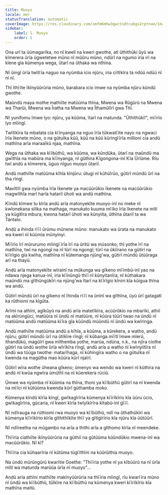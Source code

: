 ```yaml
---
title: Muoyo
locale: mer
statusTranslation: automatic
coverImage: https://res.cloudinary.com/xmfm6mhw3gwctndtcubgx2rptnae/image/upload/v1741354419/small_cover_la_gran_rebelion_28716e29d2.webp
sidebar:
    label: 1. Muoyo
    order: 1
---
```

Ona urĩ ta ũũmagarĩka, no nĩ kweli na kweri gwothe, atĩ ũthithũki ũyũ wa kĩmerera ũrĩa ũgwetetwe mũno nĩ mũũru mũno, ndũrĩ na ngumo iria irĩ na kĩene gĩa kũmenya wega, ũtarĩ na ũthaka wa nthĩna.

Nĩ ũingĩ ũrĩa twĩtĩĩa naguo na nyũmba icio njũru, iria ciĩtĩkĩra ta ndũũ ndũũ nĩ nĩ nĩ.

Thĩ ĩthĩĩte ĩkĩnyũũrũria mũno, barabara icio imwe na nyũmba njũru kũndũ gwothe.

Maũndũ maya mothe mathiĩte matũũma thĩna, Mwena wa Rũgũrũ na Mwena wa Tharũi, Mwena wa Ĩratha na Mwena wa Ĩthamũlĩrĩ gwa Thĩ.

Nĩ yunifomu ĩmwe ĩyo: njũru, ya kũũma, ĩtarĩ na matunda. "Ũthithũki!", mĩĩrĩo ĩyo mĩingĩ.

Twĩtĩkĩra ta mbatata cia kĩĩnyanga na nguo ĩrĩa tũkwatĩĩte nayo na ngwaci ĩrĩa ĩkenete mũno, o na gũtuĩka kũũ, kũũ na kũũ kũringĩĩrĩa millioni cia andũ mathĩna arĩa maraaĩkũ njaa, mathĩna.

Wega na ũthaka wa kĩĩbũthũ, wa kũũma, wa kũndũka, ũtarĩ na maũndũ ma gwĩthĩa na mabũra ma kĩĩnyanga, nĩ gũthira Kĩgongona-inĩ Kĩa Ũrĩũme. Rĩu twĩ andũ a kĩmerera, ũguo nĩguo muoyo ũtariĩ.

Andũ mathiĩte matũũma kĩhĩa kĩnjũru: ũtugi nĩ kũhũĩrũo, gũtirĩ mũndũ ũrĩ na tha rĩngĩ.

Mavĩtĩlĩ gwa nyũmba ĩrĩa ĩkenete ya macũũrũkio ĩkenete na macũũrũkio magwĩthĩa marĩ harĩa hatariĩ ũhoti wa andũ mathĩna.

Kĩndũ kĩmwe tu kĩrĩa andũ arĩa matonyekĩte muoyo-inĩ no meke nĩ kwĩonekana silika na mathaga, manukato kuuma mĩĩko ĩrĩa ĩkenete na mĩtĩ ya kũgitĩra mbura; kwona hatarĩ ũhoti wa kũnyiita, ũthĩna ũtariĩ ta wa Tántalo.

Andũ a ihinda rĩĩĩ ũrũmu mũnene mũno: manukato wa ũrata na manukato wa kweri nĩ kũũmia mũnyinyi.

Mĩĩrĩo ĩrĩ mũrurumo mĩingĩ ĩrĩa ĩrĩ na ũritũ wa mũsonko; thĩ yothe ĩrĩ na mathĩna, twĩ na ngongĩ na nĩ tũrĩ na ngongĩ; tũrĩ na ũkiĩrano na gũtirĩ na kĩĩrĩgio gĩa kwĩha, mathĩna nĩ kũtemanga njũng'wa, gũtirĩ mũndũ ũtũũraga arĩ na thayũ.

Andũ arĩa matonyekĩte wĩrainĩ na mũkunga wa gĩkeno mĩĩmbũ-inĩ yao na ndawa njega kanua-inĩ, iria kĩĩnũngũ thĩĩ nĩ kũnyitanĩra, nĩ kũthakara maũndũ ma gĩthũngũkĩri na njũng'wa ĩtarĩ na kĩĩrĩgio kĩnini kĩa kũigua thĩna wa andũ.

Gũtirĩ mũndũ ũrĩ na gĩkeno nĩ ĩhinda rĩĩĩ na ũninĩ wa gĩthĩna, ũyũ ũrĩ gatagatĩ ka rũthiomi na kĩgũta.

Arĩmi na athĩni, agĩkũyũ na andũ arĩa matetĩkĩra, acũũrũkio na mbarĩki, athiĩ na akĩrũngũci, matũũra nĩ ũndũ nĩ matũũre, nĩ kũũra tũũrĩ twao na ũndũ nĩ matũũma andũ matũũma kĩĩra gĩa kũũndũ mũũndũ nĩ ũndũ wa kwĩringa.

Andũ mathiĩte matũũma andũ a kĩhĩa, a kũũma, a kũrekera, a watho, andũ njũru; gũtirĩ mũndũ ũrĩ na ũtĩkĩre rĩngĩ; nĩ kũbanga mĩĩtĩ ĩmwe mĩerũ, ithandũkũ, magũĩrĩ gwa mĩthemba yothe, marũa, ndũna, n.k., na njĩra ciothe gũtirĩ na ũndũ wothe ũrĩa wĩrĩkĩra rĩngĩ, andũ arĩa a watho nĩ kwĩnyiitĩra nĩ ũndũ wa tũũga twothe: matarĩhaga, nĩ kũhingĩra watho o na gũtuĩka nĩ kwenda na magũtha mao kũũra kũrĩ njaĩrĩ.

Gũtirĩ wĩra wothe ũheana gĩkeno; ũmenyo wa wendo wa kweri nĩ kũthira na andũ nĩ kwũa ngwĩra ũmũthĩ na nĩ kũerekera rũciũ.

Ũmwe wa nyũmba nĩ kũũmia na thĩna, thoni ya kĩĩbũthũ gũtirĩ na nĩ kwenda na mĩĩci nĩ kũtũũma kwenda kũrĩ gũthamba moko.

Kũmenya kĩndũ kĩrĩa kĩngĩ, gwĩkagĩrĩria kũmenya kĩĩrĩkĩrio kĩa ũũru ũcio, gwĩkagĩrĩria, gũcaria, nĩ kweri kĩrĩa twĩyĩkĩrĩra kĩtabũ-inĩ gĩĩĩ.

Nĩ ndĩrauga na rũthiomi rwa muoyo wa kĩĩbũthũ, ndĩ na ũthathũkĩri wa kũmenya kĩĩrĩkĩrio kĩrĩa gĩthithĩkĩte thĩĩ ya gĩtĩgĩrĩrio kĩa njũru kĩa ũũtũũrĩ.

Nĩ ndĩreetha na mũgambo na arĩa a thithi arĩa a gĩthomo kĩrĩa nĩ meendeke.

Thĩĩria ciathiĩte ikĩnyũũrũria na gũthiĩ na gũtũũma kũũndũkio mwena-inĩ wa macũũrũkio. Nĩ kĩ?

Thĩĩria cia kũhaarĩria nĩ kũtũma tũgĩĩthĩni na kũũrũithia muoyo.

Na ũndũ mũrũngũrũ kwarĩtie Goethe: "Thĩĩria yothe nĩ ya kĩbũũrũ na nĩ ũrĩa mĩtĩ wa matunda marũũa ũrĩa nĩ muoyo"...

Andũ arĩa athĩni mathiĩte makĩnyũũrũria na thĩĩria mĩingĩ, rĩu kwarĩĩra mũno nĩ ũndũ wa kĩĩbũthũ, tũĩkĩre na kĩĩbũthũ na kũmenya kweri kĩĩrĩkĩrio kĩa mathĩna maitũ.


